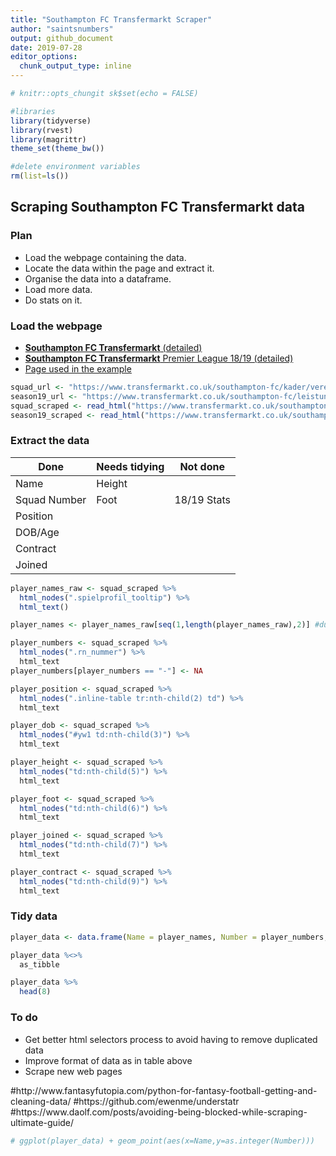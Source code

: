 ```yaml
---
title: "Southampton FC Transfermarkt Scraper"
author: "saintsnumbers"
output: github_document
date: 2019-07-28
editor_options: 
  chunk_output_type: inline
---
```


```r
# knitr::opts_chungit sk$set(echo = FALSE)

#libraries
library(tidyverse)
library(rvest)
library(magrittr)
theme_set(theme_bw())

#delete environment variables
rm(list=ls())
```

## Scraping Southampton FC Transfermarkt data

### Plan

* Load the webpage containing the data.
* Locate the data within the page and extract it.
* Organise the data into a dataframe.
* Load more data.
* Do stats on it.

### Load the webpage

* [**Southampton FC Transfermarkt** (detailed)](https://www.transfermarkt.co.uk/southampton-fc/kader/verein/180/saison_id/2019/plus/1)
* [**Southampton FC Transfermarkt** Premier League 18/19 (detailed)](https://www.transfermarkt.co.uk/southampton-fc/leistungsdaten/verein/180/reldata/GB1%262018/plus/1)
* [Page used in the example](https://www.transfermarkt.co.uk/manchester-city/startseite/verein/281/saison_id/2019)

```r
squad_url <- "https://www.transfermarkt.co.uk/southampton-fc/kader/verein/180/saison_id/2019/plus/1"
season19_url <- "https://www.transfermarkt.co.uk/southampton-fc/leistungsdaten/verein/180/reldata/GB1%262018/plus/1"
squad_scraped <- read_html("https://www.transfermarkt.co.uk/southampton-fc/kader/verein/180/saison_id/2019/plus/1")
season19_scraped <- read_html("https://www.transfermarkt.co.uk/southampton-fc/leistungsdaten/verein/180/reldata/GB1%262018/plus/1")
```

### Extract the data

Done | Needs tidying | Not done
-- | -- | --
Name | Height |
Squad Number | Foot | 18/19 Stats
Position | |
DOB/Age | |
Contract | |
Joined | |

```r
player_names_raw <- squad_scraped %>%
  html_nodes(".spielprofil_tooltip") %>%
  html_text()

player_names <- player_names_raw[seq(1,length(player_names_raw),2)] #duplicated - take odd numbered data only

player_numbers <- squad_scraped %>%
  html_nodes(".rn_nummer") %>%
  html_text
player_numbers[player_numbers == "-"] <- NA

player_position <- squad_scraped %>%
  html_nodes(".inline-table tr:nth-child(2) td") %>%
  html_text

player_dob <- squad_scraped %>%
  html_nodes("#yw1 td:nth-child(3)") %>%
  html_text

player_height <- squad_scraped %>%
  html_nodes("td:nth-child(5)") %>%
  html_text

player_foot <- squad_scraped %>%
  html_nodes("td:nth-child(6)") %>%
  html_text

player_joined <- squad_scraped %>%
  html_nodes("td:nth-child(7)") %>%
  html_text

player_contract <- squad_scraped %>%
  html_nodes("td:nth-child(9)") %>%
  html_text
```

### Tidy data

```r
player_data <- data.frame(Name = player_names, Number = player_numbers, Position = player_position, DoB = player_dob, Height = player_height, Foot = player_foot, Joined = player_joined, Contract = player_contract)

player_data %<>%
  as_tibble

player_data %>%
  head(8)
```


### To do

* Get better html selectors process to avoid having to remove duplicated data
* Improve format of data as in table above
* Scrape new web pages

#http://www.fantasyfutopia.com/python-for-fantasy-football-getting-and-cleaning-data/
#https://github.com/ewenme/understatr
#https://www.daolf.com/posts/avoiding-being-blocked-while-scraping-ultimate-guide/

```r
# ggplot(player_data) + geom_point(aes(x=Name,y=as.integer(Number)))
```

